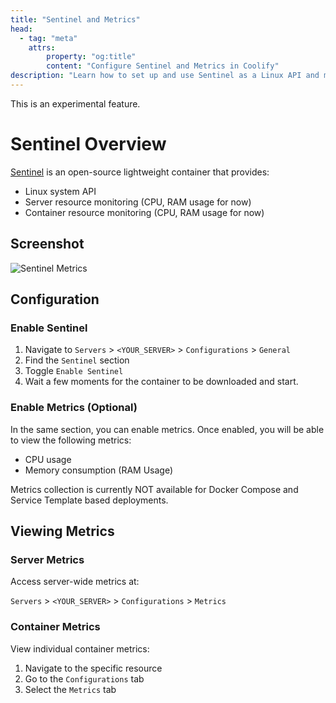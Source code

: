 ```yaml
---
title: "Sentinel and Metrics"
head:
  - tag: "meta"
    attrs:
        property: "og:title"
        content: "Configure Sentinel and Metrics in Coolify"
description: "Learn how to set up and use Sentinel as a Linux API and metrics collection tool for server and container metrics in Coolify"
---
```



<Aside type="caution">
This is an experimental feature.
</Aside>

# Sentinel Overview

[Sentinel](https://github.com/coollabsio/sentinel) is an open-source lightweight container that provides:
- Linux system API
- Server resource monitoring (CPU, RAM usage for now)
- Container resource monitoring (CPU, RAM usage for now)

## Screenshot

![Sentinel Metrics](../../../../assets/images/screenshots/sentinel.png)

## Configuration

### Enable Sentinel

1. Navigate to `Servers` > `<YOUR_SERVER>` > `Configurations` > `General`
2. Find the `Sentinel` section
3. Toggle `Enable Sentinel`
4. Wait a few moments for the container to be downloaded and start.

### Enable Metrics (Optional)

In the same section, you can enable metrics. Once enabled, you will be able to view the following metrics:
- CPU usage
- Memory consumption (RAM Usage)

<Aside type="note">
Metrics collection is currently NOT available for Docker Compose and Service Template based deployments.
</Aside>

## Viewing Metrics

### Server Metrics
Access server-wide metrics at:

`Servers` > `<YOUR_SERVER>` > `Configurations` > `Metrics`

### Container Metrics
View individual container metrics:
1. Navigate to the specific resource
2. Go to the `Configurations` tab
3. Select the `Metrics` tab


